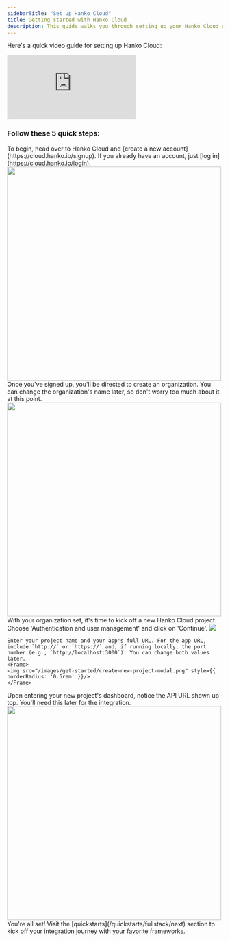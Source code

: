 ```yaml
---
sidebarTitle: "Set up Hanko Cloud"
title: Getting started with Hanko Cloud
description: This guide walks you through setting up your Hanko Cloud project and obtaining your API key to integrate Hanko into your app.
---
```


Here's a quick video guide for setting up Hanko Cloud:

<Frame>
  <iframe
    className="w-full aspect-video"
    src="https://www.youtube.com/embed/dSeYqEhqZc0?si=anD8PLuU7khVRfDw"
    title="Setup Hanko Cloud"
    frameBorder="0"
    allow="accelerometer; autoplay; clipboard-write; encrypted-media; gyroscope; picture-in-picture"
    allowFullScreen
  ></iframe>
</Frame>

<br />

### Follow these 5 quick steps:

<Steps>
<Step title="Sign up to Hanko Cloud">
    To begin, head over to Hanko Cloud and [create a new account](https://cloud.hanko.io/signup). If you already have an account, just [log in](https://cloud.hanko.io/login).
    <Frame>
    <img width="500" src="/images/get-started/create-acc.png" />
    </Frame>
</Step>
<Step title="Set up your organization">
    Once you've signed up, you'll be directed to create an organization. You can change the organization's name later, so don't worry too much about it at this point.
    <Frame>
    <img width="500" src="/images/get-started/create-org.png" />
    </Frame>
</Step>
<Step title="Create a new project">
    With your organization set, it's time to kick off a new Hanko Cloud project. Choose 'Authentication and user management' and click on 'Continue'.
    <Frame>
    <img src="/images/get-started/create-proj.png" style={{ borderRadius: '0.5rem' }}/>
    </Frame>
    
    Enter your project name and your app's full URL. For the app URL, include `http://` or `https://` and, if running locally, the port number (e.g., `http://localhost:3000`). You can change both values later.
    <Frame>
    <img src="/images/get-started/create-new-project-modal.png" style={{ borderRadius: '0.5rem' }}/>
    </Frame>

</Step>
<Step title="Copy the API URL">
    Upon entering your new project's dashboard, notice the API URL shown up top. You'll need this later for the integration.
    <Frame>
    <img width="500" src="/images/get-started/api-url.png" />
    </Frame>
</Step>
<Step title="Dive into integration guides">
    You're all set! Visit the [quickstarts](/quickstarts/fullstack/next) section to kick off your integration journey with your favorite frameworks.
</Step>
</Steps>
